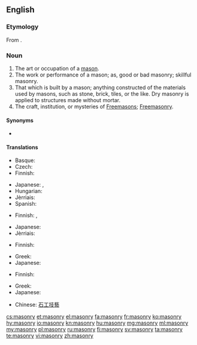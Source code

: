 ==English==
{{wikipedia}}

===Etymology===
From {{etyl|fr|en}} {{term|maçonnerie|lang=fr}}.

===Noun===
{{en-noun|~|masonries}}

# The art or occupation of a [[mason]].
# The work or performance of a mason; as, good or bad masonry; skillful masonry.
# That which is built by a mason; anything constructed of the materials used by masons, such as stone, brick, tiles, or the like. Dry masonry is applied to structures made without mortar.
# The craft, institution, or mysteries of [[Freemason]]s; [[Freemasonry]].

====Synonyms====
* {{l|en|stonecraft}}

====Translations====
{{trans-top|art or occupation of a mason}}
* Basque: {{t+|eu|igeltserotza}}
* Czech: {{t|cs|zednictví|n}}
* Finnish: {{t|fi|muurarius}}
{{trans-mid}}
* Japanese: {{t|ja|石工職人}}, {{t|ja|石造技術}}
* Hungarian: {{t|hu|kőművesség}}
* Jèrriais: {{t|roa-jer|machon'nie|f}}
* Spanish: {{t+|es|albañilería}}
{{trans-bottom}}

{{trans-top|work or performance of a mason}}
* Finnish: {{t|fi|muuraus}}, {{t+|fi|kivityö}}
{{trans-mid}}
* Japanese: {{t|ja|石匠}}
* Jèrriais: {{t|roa-jer|machon'nie|f}}
{{trans-bottom}}

{{trans-top|that which is built by a mason}}
* Finnish: {{t+|fi|kivityö}}
{{trans-mid}}
* Greek: {{t+|el|λιθοδομή|f|tr=lithodomí}}
* Japanese: {{t|ja|石造建築物}}
{{trans-bottom}}

{{trans-top|freemasonry}}
* Finnish: {{t|fi|vapaamuurarius}}
{{trans-mid}}
* Greek: {{t+|el|ελευθεροτεκτονισμός|m|tr=eleftherotektonismós}}
* Japanese: {{t|ja|フリーメイソン}}
{{trans-bottom}}

{{checktrans-top}}
* Chinese: [[石工技藝]]
{{trans-bottom}}

[[cs:masonry]]
[[et:masonry]]
[[el:masonry]]
[[fa:masonry]]
[[fr:masonry]]
[[ko:masonry]]
[[hy:masonry]]
[[io:masonry]]
[[kn:masonry]]
[[hu:masonry]]
[[mg:masonry]]
[[ml:masonry]]
[[my:masonry]]
[[pl:masonry]]
[[ru:masonry]]
[[fi:masonry]]
[[sv:masonry]]
[[ta:masonry]]
[[te:masonry]]
[[vi:masonry]]
[[zh:masonry]]